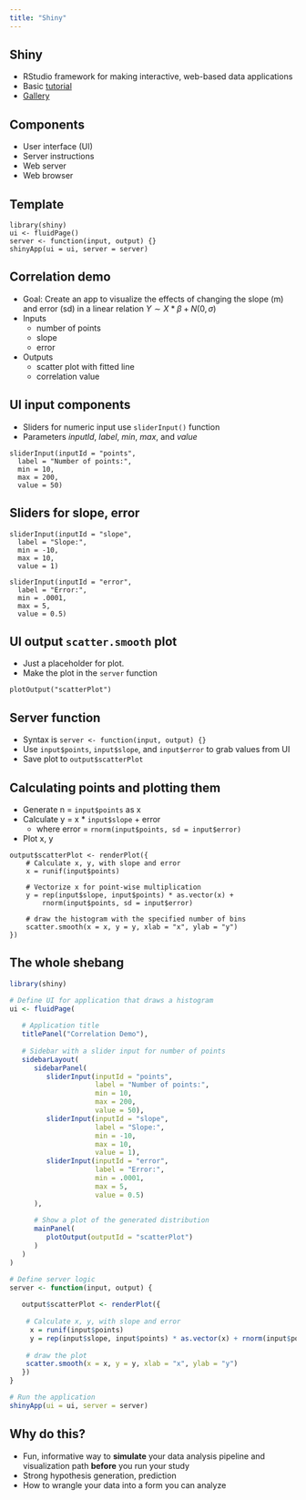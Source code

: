 ```yaml
---
title: "Shiny"
---
```


## Shiny

- RStudio framework for making interactive, web-based data applications
- Basic [tutorial](http://shiny.rstudio.com/tutorial/)
- [Gallery](http://shiny.rstudio.com/)

## Components

- User interface (UI)
- Server instructions
- Web server
- Web browser

## Template

~~~~
library(shiny)
ui <- fluidPage()
server <- function(input, output) {}
shinyApp(ui = ui, server = server)
~~~~

## Correlation demo

- Goal: Create an app to visualize the effects of changing the slope (m) and error (sd) in a linear relation $Y \sim X * \beta + N(0,\sigma)$
- Inputs
    + number of points
    + slope
    + error
- Outputs
    + scatter plot with fitted line
    + correlation value

## UI input components

- Sliders for numeric input use `sliderInput()` function
- Parameters *inputId*, *label*, *min*, *max*, and *value*

~~~
sliderInput(inputId = "points",
  label = "Number of points:",
  min = 10,
  max = 200,
  value = 50)
~~~

## Sliders for slope, error

~~~
sliderInput(inputId = "slope",
  label = "Slope:",
  min = -10,
  max = 10,
  value = 1)
      
sliderInput(inputId = "error",
  label = "Error:",
  min = .0001,
  max = 5,
  value = 0.5)
~~~

## UI output `scatter.smooth` plot

- Just a placeholder for plot.
- Make the plot in the `server` function

~~~~
plotOutput("scatterPlot")
~~~~

## Server function

- Syntax is `server <- function(input, output) {}`
- Use `input$points`, `input$slope`, and `input$error` to grab values from UI
- Save plot to `output$scatterPlot`

## Calculating points and plotting them

- Generate n = `input$points` as x
- Calculate y = x * `input$slope` + error
    + where error = `rnorm(input$points, sd = input$error)`
- Plot x, y

~~~
output$scatterPlot <- renderPlot({
    # Calculate x, y, with slope and error
    x = runif(input$points)
    
    # Vectorize x for point-wise multiplication
    y = rep(input$slope, input$points) * as.vector(x) + 
        rnorm(input$points, sd = input$error)
        
    # draw the histogram with the specified number of bins
    scatter.smooth(x = x, y = y, xlab = "x", ylab = "y")
})
~~~

## The whole shebang

```r
library(shiny)

# Define UI for application that draws a histogram
ui <- fluidPage(
   
   # Application title
   titlePanel("Correlation Demo"),
   
   # Sidebar with a slider input for number of points 
   sidebarLayout(
      sidebarPanel(
         sliderInput(inputId = "points",
                     label = "Number of points:",
                     min = 10,
                     max = 200,
                     value = 50),
         sliderInput(inputId = "slope",
                     label = "Slope:",
                     min = -10,
                     max = 10,
                     value = 1),
         sliderInput(inputId = "error",
                     label = "Error:",
                     min = .0001,
                     max = 5,
                     value = 0.5)
      ),
      
      # Show a plot of the generated distribution
      mainPanel(
         plotOutput(outputId = "scatterPlot")
      )
   )
)

# Define server logic
server <- function(input, output) {
   
   output$scatterPlot <- renderPlot({
     
    # Calculate x, y, with slope and error
     x = runif(input$points)
     y = rep(input$slope, input$points) * as.vector(x) + rnorm(input$points, sd = input$error)
      
    # draw the plot
    scatter.smooth(x = x, y = y, xlab = "x", ylab = "y")
   })
}

# Run the application 
shinyApp(ui = ui, server = server)
```

## Why do this?

- Fun, informative way to **simulate** your data analysis pipeline and visualization path **before** you run your study
- Strong hypothesis generation, prediction
- How to wrangle your data into a form you can analyze